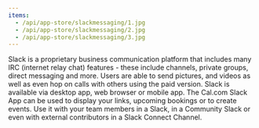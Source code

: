```yaml
---
items:
  - /api/app-store/slackmessaging/1.jpg
  - /api/app-store/slackmessaging/2.jpg
  - /api/app-store/slackmessaging/3.jpg
---
```


Slack is a proprietary business communication platform that includes many IRC (internet relay chat) features - these include channels, private groups, direct messaging and more. Users are able to send pictures, and videos as well as even hop on calls with others using the paid version. Slack is available via desktop app, web browser or mobile app. The Cal.com Slack App can be used to display your links, upcoming bookings or to create events. Use it with your team members in a Slack, in a Community Slack or even with external contributors in a Slack Connect Channel.

